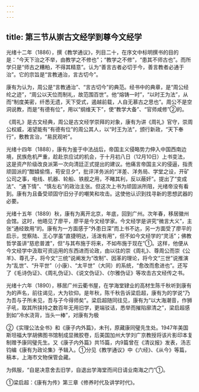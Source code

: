 ```yaml
---
---
---
```

title: 第三节从崇古文经学到尊今文经学
---



光绪十二年（1886），撰《教学通议》，列目二十，在序文中标明撰书的目的是：“今天下治之不举，由教学之不修也”；“教学之不修”，“患其不师古也”。而所学只是“师古之糟粕，不得其精意”。认为“善言古者必切于今，善言教者必通于治”。它的宗旨是“言教通治，言古切今”。

康有为认为，周公是“言教通治”、“言古切今”的典范。经书中的典章，是“周公经纶之迹”，“周公以天位而制礼，故范围百世”。他“熔铸一时”，“以时王为法”，从而“制度美密，纤悉无遗，天下受式，遏越前载，人自无慕古之思也”。周公不是空洞说教，而是“有德有位”，用以“纲维天下”，使“教学大备”、“官师咸修”②的。

《周礼》是古文经典，周公是古文经学崇拜的对象，康有为讲《周礼》官守，崇周公权威，渴望能有“有德有位”的周公其人，以“时王为法”，颁行新政，“天下奉行”，敷教言治，“易民观听”。

光绪十四年（1888），康有为鉴于中法战后，帝国主义侵略势力伸入中国西南边境，民族危机严重，趁赴京应试的机会，于十月初八日（12月10日）上书变法，这是资产阶级改良派第一次向清廷正式提出的建议。他痛言帝国主义的侵逼，指责顽固派的“酣嬉偷惰，苟安旦夕”，批评洋务派的“洋差、洋务局、学堂之设，开矿公司之事，电线、机器、轮船、铁舰之用，不睹其利，反以蔽奸”。提出了“变成法”、“通下情”、“慎左右”的政治主张。但这次上书为顽固派所阻，光绪帝没有看到。康有为且备受顽固守旧分子的嘲笑和攻击。这使他认识到找寻新的思想武器的必要。

光绪十五年（1889）秋，康有为离开北京，年底，回到广州。次年春，移居徽州会馆。这时，他晤见了廖平，廖平是今文经学家。今文经学是讲究“微言大义”，主张“通经致用”的。康有为一方面感于“外患日深”而上书不达，另一方面受了廖平的启示，觉察陆、王心学虽“直捷明达，活泼有用”，但不如今文经学的“灵活”；佛教哲学虽讲“慈悲普渡”，但“与其布施于将来，不如布施于现在”①。这样，他便从今文经学中汲取可资运用的东西进而论政，由以往的崇《周礼》、尊周公而崇《公羊》、尊孔子，将今文“三统”说阐发为“改制”、因革的理论，将今文“三世”说推演为“乱世”、“升平世”（小康）、“太平世”（大同）的系统，“愈改而愈进也”。还写了《毛诗伪证》、《周礼伪证》、《说文伪证》、《尔雅伪证》等攻击古文经传之书。

光绪十六年（1890），移居广州云衢书屋，在学海堂肄业的高材生陈千秋听到康有为的声名，前往谒见，大为钦仰。是年秋，陈千秋告诉梁启超，康有为的学说“乃为吾与子所未见，吾与子今得师矣”。梁启超随同往见，康有为“以大海潮音，作狮子吼，取其所挟持之数百年无用旧学，更端驳诘，悉举而摧陷廓清之”，梁启超感到如“冷水浇背，当头一棒”，对康有为极

②《实理公法全书》和《康子内外篇》，未刊，原藏康同璧先生处。1947年美国斯坦福大学胡佛图书馆制成显微胶卷，后美国加州大学刘广京教授将该片影印本复制赠予康同璧先生。又《康子内外篇》共15篇，内9篇曾在《清议报》发表，汤志钧编《康有为政论集》予辑入。①分见《教学通议》中《六经》、《从今》等篇，稿本，上海市文物保管会藏。

为佩服，“自是决意舍去旧学，自退出学海堂而间日请业南海之门”①。

①梁启超：《康有为传》第三章《修养时代及讲学时代》。